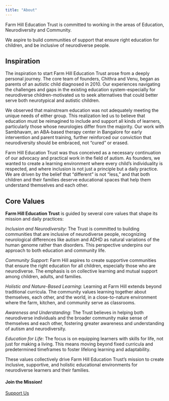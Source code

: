 ```yaml
---
title: "About"
---
```


Farm Hill Education Trust is committed to working in the areas of Education, Neurodiversity and Community. 

We aspire to build communities of support that ensure right education for children, and be inclusive of neurodiverse people. 

## Inspiration

The inspiration to start Farm Hill Education Trust arose from a deeply personal journey. The core team of founders, Chithra and Venu, began as parents of an autistic child diagnosed in 2010. Our experiences navigating the challenges and gaps in the existing education system-especially for neurodiverse children-motivated us to seek alternatives that could better serve both neurotypical and autistic children.

We observed that mainstream education was not adequately meeting the unique needs of either group. This realization led us to believe that education must be reimagined to include and support all kinds of learners, particularly those whose neurologies differ from the majority. Our work with Sambhavam, an ABA-based therapy center in Bangalore for early intervention and parent training, further reinforced our conviction that neurodiversity should be embraced, not “cured” or erased.

Farm Hill Education Trust was thus conceived as a necessary continuation of our advocacy and practical work in the field of autism. As founders, we wanted to create a learning environment where every child’s individuality is respected, and where inclusion is not just a principle but a daily practice. We are driven by the belief that “different” is not “less,” and that both children and their families deserve educational spaces that help them understand themselves and each other.

## Core Values

**Farm Hill Education Trust** is guided by several core values that shape its mission and daily practices:

*Inclusion and Neurodiversity*: The Trust is committed to building communities that are inclusive of neurodiverse people, recognizing neurological differences like autism and ADHD as natural variations of the human genome rather than disorders. This perspective underpins our approach to both education and community life.

*Community Support*: Farm Hill aspires to create supportive communities that ensure the right education for all children, especially those who are neurodiverse. The emphasis is on collective learning and mutual support among children, adults, and families.

*Holistic and Nature-Based Learning*: Learning at Farm Hill extends beyond traditional curricula. The community values learning together about themselves, each other, and the world, in a close-to-nature environment where the farm, kitchen, and community serve as classrooms.

*Awareness and Understanding*: The Trust believes in helping both neurodiverse individuals and the broader community make sense of themselves and each other, fostering greater awareness and understanding of autism and neurodiversity.

*Education for Life*: The focus is on equipping learners with skills for life, not just for making a living. This means moving beyond fixed curricula and predetermined timeframes to foster lifelong learning and adaptability.

These values collectively drive Farm Hill Education Trust’s mission to create inclusive, supportive, and holistic educational environments for neurodiverse learners and their families.










::: {.page-cta}

#### Join the Mission!

<a href="/support-us" class="btn btn-primary">Support Us</a>

:::